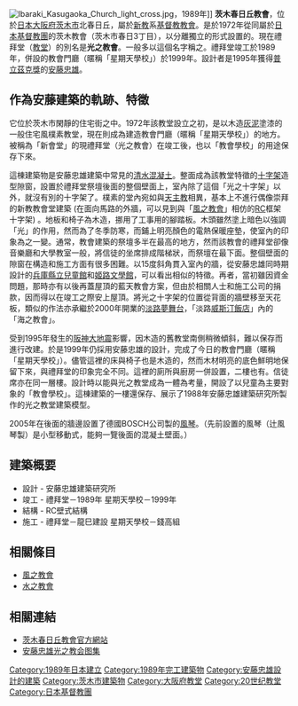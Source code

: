 {{coord|34|49|7|N|135|32|13|E|type:landmark_region:JP|display=title}}
{{Japanese|japanese=茨木春日丘教会|kana=いばらきかすがおかきょうかい|romaji=ibarakikasugaokakyoukai}}
[[File:Ibaraki_Kasugaoka_Church_light_cross.jpg|thumb]]，1989年]]
'''茨木春日丘教會'''，位於[[日本|日本]][[大阪府|大阪府]][[茨木市|茨木市]]北春日丘，屬於[[新教|新教]]系[[基督教|基督教]][[教會|教會]]。是於1972年從同屬於[[日本基督教團|日本基督教團]]的茨木教會（茨木市春日3丁目），以分離獨立的形式設置的。現在禮拜堂（[[教堂|教堂]]）的別名是'''光之教會'''。一般多以這個名字稱之。禮拜堂竣工於1989年，併設的教會門廳（暱稱「星期天學校」）於1999年。設計者是1995年獲得[[普立茲克獎|普立茲克獎]]的[[安藤忠雄|安藤忠雄]]。

== 作為安藤建築的軌跡、特徵 ==
它位於茨木市閑靜的住宅街之中。1972年該教堂設立之初，是以木造[[灰泥|灰泥]]塗漆的一般住宅風樸素教堂，現在則成為建造教會門廳（暱稱「星期天學校」）的地方。被稱為「新會堂」的現禮拜堂（光之教會）在竣工後，也以「教會學校」的用途保存下來。

這棟建築物是安藤忠雄建築中常見的[[清水混凝土|清水混凝土]]。整面成為該教堂特徵的[[十字架|十字架]]造型隙窗，設置於禮拜堂祭壇後面的整個壁面上，室內除了這個「光之十字架」以外，就沒有別的十字架了。樸素的堂內宛如與[[天主教|天主教]]相異，基本上不進行偶像崇拜的新教教會堂建築 (在面向馬路的外牆，可以見到與「[[風之教會|風之教會]]」相仿的[[鋼筋混凝土|RC]]框架十字架) 。地板和椅子為木造，挪用了工事用的腳踏板。木頭雖然塗上暗色以強調「光」的作用，然而為了冬季防寒，而鋪上明亮顏色的電熱保暖座墊，使室內的印象為之一變。通常，教會建築的祭壇多半在最高的地方，然而該教會的禮拜堂卻像音樂廳和大學教室一般，將信徒的坐席排成階梯狀，而祭壇在最下面。整個壁面的隙窗在構造和施工方面有很多困難。以15度斜角貫入室內的牆，從安藤忠雄同時期設計的[[兵庫縣立兒童館|兵庫縣立兒童館]]和[[姬路文學館|姬路文學館]]，可以看出相似的特徵。再者，當初雖因資金問題，那時亦有以後再蓋屋頂的藍天教會方案，但由於相關人士和施工公司的捐款，因而得以在竣工之際安上屋頂。將光之十字架的位置從背面的牆壁移至天花板，類似的作法亦承繼於2000年開業的[[淡路夢舞台|淡路夢舞台]]，「淡路[[喜達屋|威斯汀飯店]]」內的「海之教會」。

受到1995年發生的[[阪神大地震|阪神大地震]]影響，因木造的舊教堂南側稍微傾斜，難以保存而進行改建。於是1999年仍採用安藤忠雄的設計，完成了今日的教會門廳（暱稱「星期天學校」）。儘管這裡的床與椅子也是木造的，然而木材明亮的底色鮮明地保留下來，與禮拜堂的印象完全不同。這裡的廁所與廚房一併設置，二樓也有。信徒席亦在同一層樓。設計時以能與光之教堂成為一體為考量，開設了以兒童為主要對象的「教會學校」。這棟建築的一樓還保存、展示了1988年安藤忠雄建築研究所製作的光之教堂建築模型。

2005年在後面的牆邊設置了德國BOSCH公司製的[[風琴|風琴]]。（先前設置的風琴（辻風琴製）是小型移動式，能夠一覽後面的混凝土壁面。）

== 建築概要 ==
* 設計 - 安藤忠雄建築研究所
* 竣工 - 禮拜堂－1989年 星期天學校－1999年
* 結構 - RC壁式結構
* 施工 - 禮拜堂－龍巳建設 星期天學校－錢高組

== 相關條目 ==
* [[風之教會|風之教會]]
* [[水之教會|水之教會]]

== 相關連結 ==
* [http://ibaraki-kasugaoka-church.jp/ 茨木春日丘教會官方網站] {{Wayback|url=http://ibaraki-kasugaoka-church.jp/ |date=20210225071931 }}
* [http://photo.zhulong.com/proj/detail12315.html 安藤忠雄光之教会图集] {{Wayback|url=http://photo.zhulong.com/proj/detail12315.html |date=20160703185854 }}
[[Category:1989年日本建立|Category:1989年日本建立]]
[[Category:1989年完工建築物|Category:1989年完工建築物]]
[[Category:安藤忠雄設計的建築|Category:安藤忠雄設計的建築]]
[[Category:茨木市建築物|Category:茨木市建築物]]
[[Category:大阪府教堂|Category:大阪府教堂]]
[[Category:20世纪教堂|Category:20世纪教堂]]
[[Category:日本基督教團|Category:日本基督教團]]